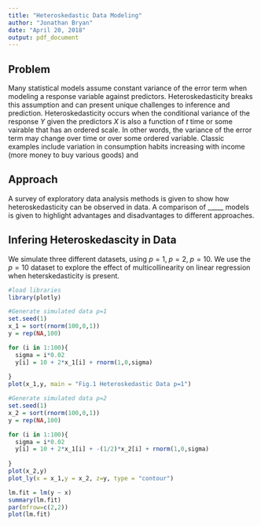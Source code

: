 ```yaml
---
title: "Heteroskedastic Data Modeling"
author: "Jonathan Bryan"
date: "April 20, 2018"
output: pdf_document
---
```


## Problem

Many statistical models assume constant variance of the error term when modeling a response variable against predictors. Heteroskedasticity breaks this assumption and can present unique challenges to inference and prediction. Heteroskedasticity occurs when the conditional variance of the response $Y$ given the predictors $X$ is also a function of $t$ time or some vairable that has an ordered scale. In other words, the variance of the error term may change over time or over some ordered variable. Classic examples include variation in consumption habits increasing with income (more money to buy various goods) and 

## Approach
A survey of exploratory data analysis methods is given to show how heteroskedasticity can be observed in data. A comparison of _____ models is given to highlight advantages and disadvantages to different approaches. 

## Infering Heteroskedascity in Data

We simulate three different datasets, using $p=1,\; p=2,\; p = 10$. We use the $p=10$ dataset to explore the effect of multicollinearity on linear regression when heterskedasticity is present.
```r
#load libraries
library(plotly)

#Generate simulated data p=1
set.seed(1)
x_1 = sort(rnorm(100,0,1))
y = rep(NA,100)

for (i in 1:100){
  sigma = i*0.02
  y[i] = 10 + 2*x_1[i] + rnorm(1,0,sigma)
  
}
plot(x_1,y, main = "Fig.1 Heteroskedastic Data p=1")
```
```r
#Generate simulated data p=2
set.seed(1)
x_2 = sort(rnorm(100,0,1))
y = rep(NA,100)

for (i in 1:100){
  sigma = i*0.02
  y[i] = 10 + 2*x_1[i] + -(1/2)*x_2[i] + rnorm(1,0,sigma)
  
}
plot(x_2,y)
plot_ly(x = x_1,y = x_2, z=y, type = "contour")
```


```r
lm.fit = lm(y ~ x)
summary(lm.fit)
par(mfrow=c(2,2))
plot(lm.fit)
```